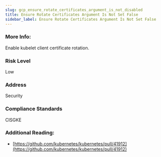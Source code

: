 ```yaml
---
slug: gcp_ensure_rotate_certificates_argument_is_not_disabled
title: Ensure Rotate Certificates Argument Is Not Set False
sidebar_label: Ensure Rotate Certificates Argument Is Not Set False
---
```


### More Info:

Enable kubelet client certificate rotation.

### Risk Level

Low

### Address

Security

### Compliance Standards

CISGKE

### Additional Reading:

- [https://github.com/kubernetes/kubernetes/pull/41912](https://github.com/kubernetes/kubernetes/pull/41912) 

